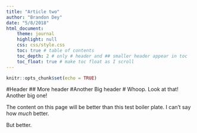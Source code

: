 ```yaml
---
title: "Article two"
author: "Brandon Dey"
date: "5/8/2018"
html_document:
    theme: journal
    highlight: null
    css: css/style.css
    toc: true # table of contents
    toc_depth: 2 # only # header and ## smaller header appear in toc
    toc_float: true # make toc float as I scroll
---
```


```r
knitr::opts_chunk$set(echo = TRUE)
```


#Header
## More header
#Another Big header
# Whoop. Look at that! Another big one!


The content on this page will be better than this test boiler plate. I can't say how *much* better. 

But better. 